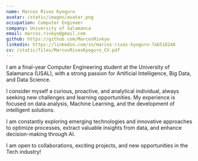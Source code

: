 ```yaml
---
name: Marcos Rivas Kyoguro
avatar: /static/images/avatar.png
occupation: Computer Engineer
company: University of Salamanca
email: marcos.rivkyo@gmail.com
github: https://github.com/MarcosRivkyo
linkedin: https://linkedin.com/in/marcos-rivas-kyoguro-7ab518248
cv: /static/files/MarcosRivasKyoguro_CV.pdf
---
```


I am a final-year Computer Engineering student at the University of Salamanca (USAL), with a strong passion for Artificial Intelligence, Big Data, and Data Science.

I consider myself a curious, proactive, and analytical individual, always seeking new challenges and learning opportunities. My experience is focused on data analysis, Machine Learning, and the development of intelligent solutions.

I am constantly exploring emerging technologies and innovative approaches to optimize processes, extract valuable insights from data, and enhance decision-making through AI.

I am open to collaborations, exciting projects, and new opportunities in the Tech industry!
